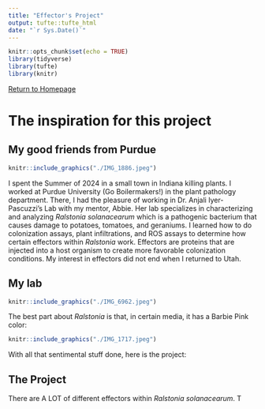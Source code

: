 ```yaml
---
title: "Effector's Project"
output: tufte::tufte_html
date: "`r Sys.Date()`"
---
```


```r
knitr::opts_chunk$set(echo = TRUE)
library(tidyverse)
library(tufte)
library(knitr)
```

[Return to Homepage](../index.html)

# The inspiration for this project #

## My good friends from Purdue ##

```r
knitr::include_graphics("./IMG_1886.jpeg")
```


I spent the Summer of 2024 in a small town in Indiana killing plants. I worked at Purdue University (Go Boilermakers!) in the plant pathology department. There, I had the pleasure of working in Dr. Anjali Iyer-Pascuzzi's Lab with my mentor, Abbie. Her lab specializes in characterizing and analyzing _Ralstonia solanacearum_ which is a pathogenic bacterium that causes damage to potatoes, tomatoes, and geraniums. I learned how to do colonization assays, plant infiltrations, and ROS assays to determine how certain effectors within _Ralstonia_ work. Effectors are proteins that are injected into a host organism to create more favorable colonization conditions. My interest in effectors did not end when I returned to Utah.

## My lab ##

```r

knitr::include_graphics("./IMG_6962.jpeg")

```


The best part about _Ralstonia_ is that, in certain media, it has a Barbie Pink color:

```r
knitr::include_graphics("./IMG_1717.jpeg")

```

With all that sentimental stuff done, here is the project:

## The Project ##

There are A LOT of different effectors within _Ralstonia solanacearum_. T



















